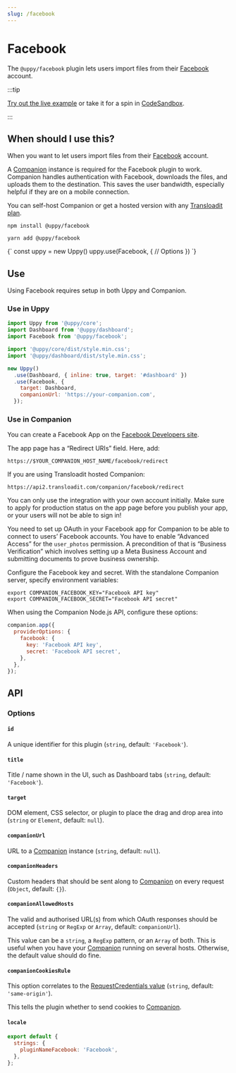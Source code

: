 ```yaml
---
slug: /facebook
---
```




# Facebook

The `@uppy/facebook` plugin lets users import files from their
[Facebook](https://www.facebook.com) account.

:::tip

[Try out the live example](/examples) or take it for a spin in
[CodeSandbox](https://codesandbox.io/s/uppy-dashboard-xpxuhd).

:::

## When should I use this?

When you want to let users import files from their
[Facebook](https://www.facebook.com) account.

A [Companion](/docs/companion) instance is required for the Facebook plugin to
work. Companion handles authentication with Facebook, downloads the files, and
uploads them to the destination. This saves the user bandwidth, especially
helpful if they are on a mobile connection.

You can self-host Companion or get a hosted version with any
[Transloadit plan](https://transloadit.com/pricing/).

<Tabs>
  <TabItem value="npm" label="NPM" default>

```shell
npm install @uppy/facebook
```

  </TabItem>

  <TabItem value="yarn" label="Yarn">

```shell
yarn add @uppy/facebook
```

  </TabItem>

  <TabItem value="cdn" label="CDN">
    <UppyCdnExample>
      {`
        const uppy = new Uppy()
        uppy.use(Facebook, {
          // Options
        })
      `}
    </UppyCdnExample>
  </TabItem>
</Tabs>

## Use

Using Facebook requires setup in both Uppy and Companion.

### Use in Uppy

```js {10-13} showLineNumbers
import Uppy from '@uppy/core';
import Dashboard from '@uppy/dashboard';
import Facebook from '@uppy/facebook';

import '@uppy/core/dist/style.min.css';
import '@uppy/dashboard/dist/style.min.css';

new Uppy()
  .use(Dashboard, { inline: true, target: '#dashboard' })
  .use(Facebook, {
    target: Dashboard,
    companionUrl: 'https://your-companion.com',
  });
```

### Use in Companion

You can create a Facebook App on the
[Facebook Developers site](https://developers.facebook.com/).

The app page has a “Redirect URIs” field. Here, add:

```
https://$YOUR_COMPANION_HOST_NAME/facebook/redirect
```

If you are using Transloadit hosted Companion:

```
https://api2.transloadit.com/companion/facebook/redirect
```

You can only use the integration with your own account initially. Make sure to
apply for production status on the app page before you publish your app, or your
users will not be able to sign in!

You need to set up OAuth in your Facebook app for Companion to be able to
connect to users’ Facebook accounts. You have to enable “Advanced Access” for
the `user_photos` permission. A precondition of that is “Business Verification”
which involves setting up a Meta Business Account and submitting documents to
prove business ownership.

Configure the Facebook key and secret. With the standalone Companion server,
specify environment variables:

```shell
export COMPANION_FACEBOOK_KEY="Facebook API key"
export COMPANION_FACEBOOK_SECRET="Facebook API secret"
```

When using the Companion Node.js API, configure these options:

```js
companion.app({
  providerOptions: {
    facebook: {
      key: 'Facebook API key',
      secret: 'Facebook API secret',
    },
  },
});
```

## API

### Options

#### `id`

A unique identifier for this plugin (`string`, default: `'Facebook'`).

#### `title`

Title / name shown in the UI, such as Dashboard tabs (`string`, default:
`'Facebook'`).

#### `target`

DOM element, CSS selector, or plugin to place the drag and drop area into
(`string` or `Element`, default: `null`).

#### `companionUrl`

URL to a [Companion](/docs/companion) instance (`string`, default: `null`).

#### `companionHeaders`

Custom headers that should be sent along to [Companion](/docs/companion) on
every request (`Object`, default: `{}`).

#### `companionAllowedHosts`

The valid and authorised URL(s) from which OAuth responses should be accepted
(`string` or `RegExp` or `Array`, default: `companionUrl`).

This value can be a `string`, a `RegExp` pattern, or an `Array` of both. This is
useful when you have your [Companion](/docs/companion) running on several hosts.
Otherwise, the default value should do fine.

#### `companionCookiesRule`

This option correlates to the
[RequestCredentials value](https://developer.mozilla.org/en-US/docs/Web/API/Request/credentials)
(`string`, default: `'same-origin'`).

This tells the plugin whether to send cookies to [Companion](/docs/companion).

#### `locale`

```js
export default {
  strings: {
    pluginNameFacebook: 'Facebook',
  },
};
```
